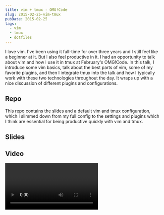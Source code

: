 ```yaml
---
title: vim + tmux - OMG!Code
slug: 2015-02-25-vim-tmux
pubDate: 2015-02-25
tags:
  - vim
  - tmux
  - dotfiles
---
```



I love vim. I've been using it full-time for over three years and I still feel like a beginner at it. But I also feel productive in it. I had an opportunity to talk about vim and how I use it in tmux at February's OMG!Code. In this talk, I introduce some vim basics, talk about the best parts of vim, some of my favorite plugins, and then I integrate tmux into the talk and how I typically work with these two technologies throughout the day. It wraps up with a nice discussion of different plugins and configurations.

## Repo

This [repo](https://github.com/nicknisi/vim-workshop) contains the slides and a default vim and tmux configuration, which I slimmed down from my full config to the settings and plugins which I think are essential for being productive quickly with vim and tmux.

## Slides

<div class="embedded-content">
	<script async class="speakerdeck-embed" data-id="95e1469e759f4affb420f6a7d90d6bfd" data-width="560" data-ratio="1.77777777777778" src="//speakerdeck.com/assets/embed.js"></script>
</div>

## Video

<Video videoId="5r6yzFEXajQ" />

